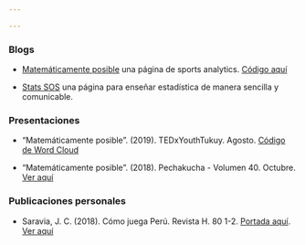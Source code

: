 ```yaml
---

---
```


### **Blogs**

- [Matemáticamente posible](https://www.facebook.com/matematicamenteposible/) una página de sports analytics. [Código aquí](https://github.com/jsaraviadrago/Mate-posible)

- [Stats SOS](https://statssos.net/) una página para enseñar estadística de manera sencilla y comunicable.

### **Presentaciones** 

- "Matemáticamente posible". (2019). TEDxYouthTukuy. Agosto. [Código de Word Cloud](https://github.com/jsaraviadrago/Mate-posible)

- "Matemáticamente posible". (2018). Pechakucha - Volumen 40. Octubre. [Ver aquí](https://www.youtube.com/watch?v=kC85LBaDUZo&feature=youtu.be)

### **Publicaciones personales**

- Saravia, J. C. (2018). Cómo juega Perú. Revista H. 80 1-2.
[Portada aquí](images/IMG_2809.JPG). [Ver aquí](images/Articulo_revista_H.pdf)